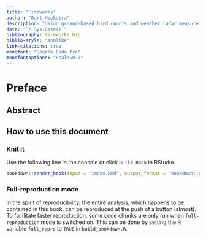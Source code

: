 ```yaml
---
title: "Fireworks"
author: "Bart Hoekstra"
description: "Using ground-based bird counts and weather radar measurements to estimate numbers of birds aloft during NYE fireworks events."
date: "`r Sys.Date()`"
bibliography: fireworks.bib
biblio-style: "apalike"
link-citations: true
monofont: "Source Code Pro"
monofontoptions: "Scale=0.7"
---
```

# Preface {-}

## Abstract {-}

## How to use this document {-}

### Knit it {-}
Use the following line in the console or click `Build Book` in RStudio.

```r
bookdown::render_book(input = "index.Rmd", output_format = "bookdown::gitbook", clean = TRUE)
```

### Full-reproduction mode {-#full-repro-mode}
In the spirit of reproducibility, the entire analysis, which happens to be contained in this book, can be reproduced at the push of a button (almost). To facilitate faster reproduction, some code chunks are only run when `full-reproduction` mode is switched on. This can be done by setting the R variable `full_repro` to `TRUE` in `build_bookdown.R`.